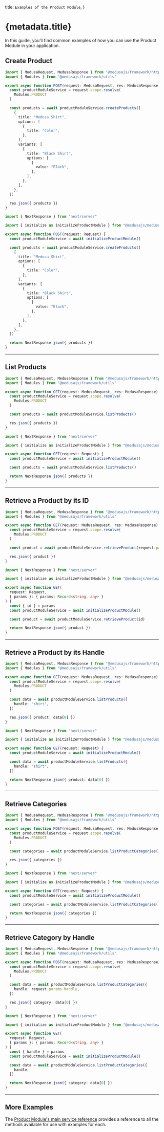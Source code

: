 
  title: `Examples of the Product Module`,
}

# {metadata.title}

In this guide, you’ll find common examples of how you can use the Product Module in your application.

## Create Product

<CodeTabs groupId="app-type">
  <CodeTab value="medusa" label="Medusa API Router">

```ts
import { MedusaRequest, MedusaResponse } from "@medusajs/framework/http"
import { Modules } from "@medusajs/framework/utils"

export async function POST(request: MedusaRequest, res: MedusaResponse) {
  const productModuleService = request.scope.resolve(
    Modules.PRODUCT
  )

  const products = await productModuleService.createProducts([
    {
      title: "Medusa Shirt",
      options: [
        {
          title: "Color",
        },
      ],
      variants: [
        {
          title: "Black Shirt",
          options: [
            {
              value: "Black",
            },
          ],
        },
      ],
    },
  ])

  res.json({ products })
}
```

  </CodeTab>
  <CodeTab value="nextjs" label="Next.js App Router">

```ts
import { NextResponse } from "next/server"

import { initialize as initializeProductModule } from "@medusajs/medusa/product"

export async function POST(request: Request) {
  const productModuleService = await initializeProductModule()

  const products = await productModuleService.createProducts([
    {
      title: "Medusa Shirt",
      options: [
        {
          title: "Color",
        },
      ],
      variants: [
        {
          title: "Black Shirt",
          options: [
            {
              value: "Black",
            },
          ],
        },
      ],
    },
  ])

  return NextResponse.json({ products })
}
```

  </CodeTab>
</CodeTabs>

---

## List Products

<CodeTabs groupId="app-type">
  <CodeTab value="medusa" label="Medusa API Router">

```ts
import { MedusaRequest, MedusaResponse } from "@medusajs/framework/http"
import { Modules } from "@medusajs/framework/utils"

export async function GET(request: MedusaRequest, res: MedusaResponse) {
  const productModuleService = request.scope.resolve(
    Modules.PRODUCT
  )

  const products = await productModuleService.listProducts()

  res.json({ products })
}
```

  </CodeTab>
  <CodeTab value="nextjs" label="Next.js App Router">

```ts
import { NextResponse } from "next/server"

import { initialize as initializeProductModule } from "@medusajs/medusa/product"

export async function GET(request: Request) {
  const productModuleService = await initializeProductModule()

  const products = await productModuleService.listProducts()

  return NextResponse.json({ products })
}
```

  </CodeTab>
</CodeTabs>

---

## Retrieve a Product by its ID

<CodeTabs groupId="app-type">
  <CodeTab value="medusa" label="Medusa API Router">

```ts
import { MedusaRequest, MedusaResponse } from "@medusajs/framework/http"
import { Modules } from "@medusajs/framework/utils"

export async function GET(request: MedusaRequest, res: MedusaResponse) {
  const productModuleService = request.scope.resolve(
    Modules.PRODUCT
  )

  const product = await productModuleService.retrieveProduct(request.params.id)

  res.json({ product })
}
```

  </CodeTab>
  <CodeTab value="nextjs" label="Next.js App Router">

```ts
import { NextResponse } from "next/server"

import { initialize as initializeProductModule } from "@medusajs/medusa/product"

export async function GET(
  request: Request,
  { params }: { params: Record<string, any> }
) {
  const { id } = params
  const productModuleService = await initializeProductModule()

  const product = await productModuleService.retrieveProduct(id)

  return NextResponse.json({ product })
}
```

  </CodeTab>
</CodeTabs>

---

## Retrieve a Product by its Handle

<CodeTabs groupId="app-type">
  <CodeTab value="medusa" label="Medusa API Router">

```ts
import { MedusaRequest, MedusaResponse } from "@medusajs/framework/http"
import { Modules } from "@medusajs/framework/utils"

export async function GET(request: MedusaRequest, res: MedusaResponse) {
  const productModuleService = request.scope.resolve(
    Modules.PRODUCT
  )

  const data = await productModuleService.listProducts({
    handle: "shirt",
  })

  res.json({ product: data[0] })
}
```

  </CodeTab>
  <CodeTab value="nextjs" label="Next.js App Router">

```ts
import { NextResponse } from "next/server"

import { initialize as initializeProductModule } from "@medusajs/medusa/product"

export async function GET(request: Request) {
  const productModuleService = await initializeProductModule()

  const data = await productModuleService.listProducts({
    handle: "shirt",
  })

  return NextResponse.json({ product: data[0] })
}
```

  </CodeTab>
</CodeTabs>

---

## Retrieve Categories

<CodeTabs groupId="app-type">
  <CodeTab value="medusa" label="Medusa API Router">

```ts
import { MedusaRequest, MedusaResponse } from "@medusajs/framework/http"
import { Modules } from "@medusajs/framework/utils"

export async function POST(request: MedusaRequest, res: MedusaResponse) {
  const productModuleService = request.scope.resolve(
    Modules.PRODUCT
  )

  const categories = await productModuleService.listProductCategories()

  res.json({ categories })
}
```

  </CodeTab>
  <CodeTab value="nextjs" label="Next.js App Router">

```ts
import { NextResponse } from "next/server"

import { initialize as initializeProductModule } from "@medusajs/medusa/product"

export async function GET(request: Request) {
  const productModuleService = await initializeProductModule()

  const categories = await productModuleService.listProductCategories()

  return NextResponse.json({ categories })
}
```

  </CodeTab>
</CodeTabs>

---

## Retrieve Category by Handle

<CodeTabs groupId="app-type">
  <CodeTab value="medusa" label="Medusa API Router">

```ts
import { MedusaRequest, MedusaResponse } from "@medusajs/framework/http"
import { Modules } from "@medusajs/framework/utils"

export async function POST(request: MedusaRequest, res: MedusaResponse) {
  const productModuleService = request.scope.resolve(
    Modules.PRODUCT
  )

  const data = await productModuleService.listProductCategories({
    handle: request.params.handle,
  })

  res.json({ category: data[0] })
}
```

  </CodeTab>
  <CodeTab value="nextjs" label="Next.js App Router">

```ts
import { NextResponse } from "next/server"

import { initialize as initializeProductModule } from "@medusajs/medusa/product"

export async function GET(
  request: Request,
  { params }: { params: Record<string, any> }
) {
  const { handle } = params
  const productModuleService = await initializeProductModule()

  const data = await productModuleService.listProductCategories({
    handle,
  })

  return NextResponse.json({ category: data[0] })
}
```

  </CodeTab>
</CodeTabs>

---

## More Examples

The [Product Module's main service reference](/references/product) provides a reference to all the methods available for use with examples for each.
